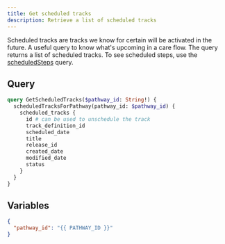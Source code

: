 ```yaml
---
title: Get scheduled tracks
description: Retrieve a list of scheduled tracks
---
```


Scheduled tracks are tracks we know for certain will be activated in the future. A useful query to know what's upcoming in a care flow. The query returns a list of scheduled tracks. To see scheduled steps, use the [scheduledSteps](/awell-orchestration/api-reference/queries/get-scheduled-steps) query.

## Query

```graphql
query GetScheduledTracks($pathway_id: String!) {
  scheduledTracksForPathway(pathway_id: $pathway_id) {
    scheduled_tracks {
      id # can be used to unschedule the track
      track_definition_id
      scheduled_date
      title
      release_id
      created_date
      modified_date
      status
    }
  }
}
```

## Variables

```json
{
  "pathway_id": "{{ PATHWAY_ID }}"
}
```
